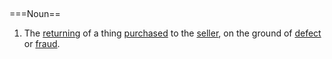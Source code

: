 =={{En}}==
===Noun==
# The [[return]]ing of a thing [[purchase]]d to the [[seller]], on the ground of [[defect]] or [[fraud]].